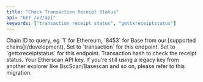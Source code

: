 ```yaml
---
title: "Check Transaction Receipt Status"
api: "GET /v2/api"
keywords: ["transaction receipt status", "gettxreceiptstatus"]
---
```



<CreditChip description="Returns the status code of a transaction execution" />

  <ParamField query="chainid" type="string" initialValue="1">
    Chain ID to query, eg `1` for Ethereum, `8453` for Base from our [supported chains](/development).
  </ParamField>
  <ParamField query="module" type="string" initialValue="transaction">
    Set to `transaction` for this endpoint.
  </ParamField>
  <ParamField query="action" type="string" initialValue="gettxreceiptstatus">
    Set to `gettxreceiptstatus` for this endpoint.
  </ParamField>
  <ParamField query="txhash" type="string" initialValue="0x513c1ba0bebf66436b5fed86ab668452b7805593c05073eb2d51d3a52f480a76">
    Transaction hash to check the receipt status.
  </ParamField>
  <ParamField query="apikey" type="string">
    Your Etherscan API key. If you're still using a legacy key from another explorer like BscScan/Basescan and so on, please refer to this migration.
  </ParamField>
